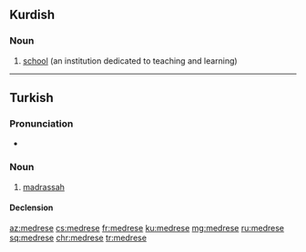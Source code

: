 ==Kurdish==

===Noun===
{{ku-noun|g=f}}

# [[school]] (an institution dedicated to teaching and learning)

{{tbot entry|Kurdish|school|2007|December|ku}}

----

==Turkish==

===Pronunciation===
* {{IPA|[mɛd.ˈɾɛ.sɛ]|lang=tr}}

===Noun===
{{tr-noun|yi|ler}}

# [[madrassah]]

====Declension====
{{tr-noun-v|e|poss=+}}

[[az:medrese]]
[[cs:medrese]]
[[fr:medrese]]
[[ku:medrese]]
[[mg:medrese]]
[[ru:medrese]]
[[sq:medrese]]
[[chr:medrese]]
[[tr:medrese]]